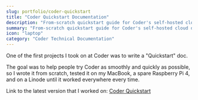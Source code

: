 ```yaml
---
slug: portfolio/coder-quickstart
title: "Coder Quickstart Documentation"
description: "From-scratch quickstart guide for Coder's self-hosted cloud development environment"
summary: "From-scratch quickstart guide for Coder's self-hosted cloud development environment. Tested across multiple platforms (MacBook, Raspberry Pi, Linode) to ensure universal compatibility and smooth onboarding experience."
icon: "laptop"
category: "Coder Technical Documentation"
---
```


One of the first projects I took on at Coder was to write a "Quickstart" doc.

The goal was to help people try Coder as smoothly and quickly as possible, so I wrote it from scratch, tested it on my
MacBook, a spare Raspberry Pi 4, and on a Linode until it worked everywhere every time.

Link to the latest version that I worked on:
[Coder Quickstart](https://github.com/coder/coder/blob/f9f0ebb472a1e0072e5aadc63fb1d2df96daf73c/docs/tutorials/quickstart.md)
